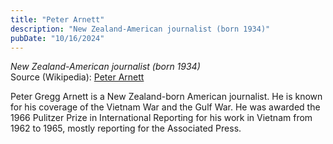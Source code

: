 ```yaml
---
title: "Peter Arnett"
description: "New Zealand-American journalist (born 1934)"
pubDate: "10/16/2024"
---
```


*New Zealand-American journalist (born 1934)*  
Source (Wikipedia): [Peter Arnett][1]

Peter Gregg Arnett is a New Zealand-born American journalist. He is known for his coverage of the Vietnam War and the Gulf War. He was awarded the 1966 Pulitzer Prize in International Reporting for his work in Vietnam from 1962 to 1965, mostly reporting for the Associated Press.

[1]: https://en.wikipedia.org/wiki/Peter_Arnett
